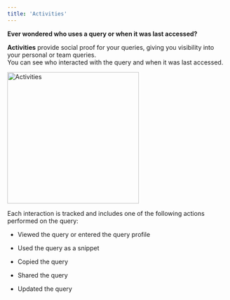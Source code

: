 ```yaml
---
title: 'Activities'
---
```


**Ever wondered who uses a query or when it was last accessed?**

**Activities** provide social proof for your queries, giving you visibility into your personal or team queries.
<br />You can see who interacted with the query and when it was last accessed.

<img width="300" alt="Activities" src="/images/sherloq_activities.png" />

Each interaction is tracked and includes one of the following actions performed on the query:

* Viewed the query or entered the query profile

* Used the query as a snippet

* Copied the query

* Shared the query

* Updated the query

<Check />